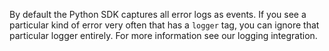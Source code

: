 By default the Python SDK captures all error logs as events. If you see a particular kind of error very often that has a `logger` tag, you can ignore that particular logger entirely. For more information see our <Link to="/platforms/python/guides/logging/">logging integration</Link>.
